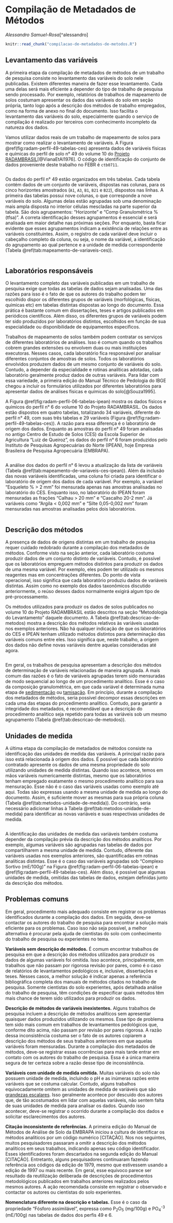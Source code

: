 # Compilação de Metadados de Métodos

_Alessandro Samuel-Rosa_[^alessandro]

```r
knitr::read_chunk("compilacao-de-metadados-de-metodos.R")
```

## Levantamento das variáveis

A primeira etapa da compilação de metadados de métodos de um trabalho de pesquisa consiste no levantamento das variáveis do solo nele publicadas. Existem diferentes maneira de fazer esse levantamento. Cada uma delas será mais eficiente a depender do tipo de trabalho de pesquisa sendo processado. Por exemplo, relatórios de trabalhos de mapeamento de solos costumam apresentar os dados das variáveis do solo em seção própria, tanto logo após a descrição dos métodos de trabalho empregados, como na forma de anexo no final do documento. Isso facilita o levantamento das variáveis do solo, especialmente quando o serviço de compilação é realizado por terceiros com conhecimento incompleto da natureza dos dados.

Vamos utilizar dados reais de um trabalho de mapeamento de solos para mostrar como realizar o levantamento de variáveis. A Figura \@ref(fig:radam-perfil-49-tabelas-ces) apresenta dados de variáveis físicas e químicas do perfil de solo n° 49 do volume 10 do [Projeto RADAMBRASIL](https://www.ibge.gov.br/)[@VianaEtAl1976]. O código de identificação do conjunto de dados proveniente deste trabalho no FEBR é `ctb0711`.

```r
```

Os dados do perfil n° 49 estão organizados em três tabelas. Cada tabela contém dados de um conjunto de variáveis, dispostas nas colunas, para os cinco horizontes amostrados (`A1`, `A3`, `B1`, `B21` e `B22`), dispostos nas linhas. A primeira das tabelas possui nove colunas, o que corresponde a nove variáveis do solo. Algumas delas estão agrupadas sob uma denominação mais ampla disposta no interior células mescladas na parte superior da tabela. São dois agrupamentos: "Horizonte" e "Comp Granulométrica % (tfsa)". A correta identificação desses agrupamentos é essencial e será analisada em maior detalhe nas próximas seções. Por enquanto, basta ficar evidente que esses agrupamentos indicam a existência de relações entre as variáveis constituintes. Assim, o registro de cada variável deve incluir o cabeçalho completo da coluna, ou seja, o nome da variável, a identificação do agrupamento ao qual pertence e a unidade de medida correspondente (Tabela \@ref(tab:mapeamento-de-variaveis-ces)).

```r
```

## Laboratórios responsáveis

O levantamento completo das variáveis publicadas em um trabalho de pesquisa exige que todas as tabelas de dados sejam analisadas. Uma das razões para isso é o fato de que os autores do trabalho podem ter escolhido dispor os diferentes grupos de variáveis (morfológicas, físicas, químicas etc) em tabelas distintas dispostas ao longo do documento. Essa prática é bastante comum em dissertações, teses e artigos publicados em periódicos científicos. Além disso, os diferentes grupos de variáveis podem ter sido produzidos por laboratórios distintos, escolhidos em função de sua especialidade ou disponibilidade de equipamentos específicos.

Trabalhos de mapeamento de solos também podem contratar os serviços de diferentes laboratórios de análises. Isso é comum quando os trabalhos cobrem grandes extensões ou envolvem duas ou mais instituições executoras. Nesses casos, cada laboratório fica responsável por analisar diferentes conjuntos de amostras de solos. Todos os laboratórios envolvidos produzem dados de um mesmo conjunto de variáveis do solo. Contudo, a depender da especialidade e rotinas analíticas adotadas, cada laboratório geralmente produz dados de outras variáveis. Para lidar com essa variedade, a primeira edição do Manual Técnico de Pedologia do IBGE chegou a incluir os formulários utilizados por diferentes laboratórios para apresentar dados de análises físicas e químicas do solo[@Souza1995].

A Figura \@ref(fig:radam-perfil-06-tabelas-ipean) mostra os dados físicos e químicos do perfil n° 6 do volume 10 do Projeto RADAMBRASIL. Os dados estão dispostos em quatro tabelas, totalizando 34 variáveis, diferente do perfil n° 49, com suas três tabelas e 29 variáveis (Figura \@ref(fig:radam-perfil-49-tabelas-ces)). A razão para essa diferença é o laboratório de origem dos dados. Enquanto as amostras do perfil n° 49 foram analisadas no antigo Centro de Estudo de Solos (CES) da Escola Superior de Agricultura "Luiz de Queiroz", os dados do perfil n° 6 foram produzidos pelo Instituto de Pesquisas Agropecuárias do Norte (IPEAN), hoje Empresa Brasileira de Pesquisa Agropecuária (EMBRAPA).

```r
```

A análise dos dados do perfil n° 6 levou a atualização da lista de variáveis (Tabela \@ref(tab:mapeamento-de-variaveis-ces-ipean)). Além da inclusão das novas variáveis identificadas, uma coluna foi criada para identificar o laboratório de origem dos dados de cada variável. Por exemplo, a variável "Esqueleto % > 2 mm" foi mensurada apenas nas amostras analisadas no laboratório do CES. Enquanto isso, no laboratório do IPEAN foram mensuradas as frações "Calhau > 20 mm" e "Cascalho 20-2 mm". Já variáveis como "Argila < 0,002 mm" e "Silte 0,05-0,002 mm" foram mensuradas nas amostras analisadas pelos dois laboratórios.

```r
```

## Descrição dos métodos

A presença de dados de origens distintas em um trabalho de pesquisa requer cuidado redobrado durante a compilação dos metadados de métodos. Conforme visto na seção anterior, cada laboratório costuma produzir dados de um conjunto distinto de variáveis. Contudo, é possível que os laboratórios empreguem métodos distintos para produzir os dados de uma mesma variável. Por exemplo, eles podem ter utilizado os mesmos reagentes mas em concentrações diferentes. Do ponto de vista operacional, isso significa que cada laboratório produziu dados de variáveis distintas. Assim como no exemplo dos dados taxonômicos discutido anteriormente, o reúso desses dados normalmente exigirá algum tipo de pré-processamento.

Os métodos utilizados para produzir os dados de solos publicados no volume 10 do Projeto RADAMBRASIL estão descritos na seção "Metodologia do Levantamento" daquele documento. A Tabela \@ref(tab:descricao-de-metodos) mostra a descrição dos métodos relativos às variáveis usadas nos exemplos anteriores. Não há qualquer indicação de que os laboratórios do CES e IPEAN tenham utilizado métodos distintos para determinação das variáveis comuns entre eles. Isso significa que, neste trabalho, a origem dos dados não define novas variáveis dentre aquelas consideradas até agora.

```r
```

Em geral, os trabalhos de pesquisa apresentam a descrição dos métodos de determinação de variáveis relacionadas de maneira agrupada. A mais comum das razões é o fato de variáveis agrupadas terem sido mensuradas de modo sequencial ao longo de um procedimento analítico. Esse é o caso da composição granulométrica, em que cada variável é determinada numa etapa de [sedimentacão][sedimentacao] ou [tamisação][tamisacao]. Em princípio, durante a compilação dos metadados de métodos, seria possível decompor essas descrições em cada uma das etapas do procedimento analítico. Contudo, para garantir a integridade dos metadados, é recomendável que a descrição do procedimento analítico seja repetido para todas as variáveis sob um mesmo agrupamento (Tabela \@ref(tab:descricao-de-metodos)).

[sedimentacao]: https://pt.wikipedia.org/wiki/Sedimenta%C3%A7%C3%A3o
[tamisacao]: https://pt.wikipedia.org/wiki/Tamisa%C3%A7%C3%A3o

## Unidades de medida

A última etapa da compilação de metadados de métodos consiste na identificação das unidades de medida das variáveis. A principal razão para isso está relacionada à origem dos dados. É possível que cada laboratório contratado apresente os dados de uma mesma propriedade do solo utilizando unidades de medida distintas. Quando isso acontece, temos em mãos variáveis numericamente distintas, mesmo que os laboratórios tenham empregado exatamente o mesmo procedimento analítico para sua mensuração. Esse não é o caso das variáveis usadas como exemplo até aqui. Todas são expressas usando a mesma unidade de medida ao longo do documento. Assim, é suficiente mover as mesmas para sua própria coluna (Tabela \@ref(tab:metodos-unidade-de-medida)). Do contrário, seria necessário adicionar linhas à Tabela \@ref(tab:metodos-unidade-de-medida) para identificar as novas variáveis e suas respectivas unidades de medida.

```r
```

A identificação das unidades de medida das variáveis também costuma depender da compilação prévia da descrição dos métodos analíticos. Por exemplo, algumas variáveis são agrupadas nas tabelas de dados por compartilharem a mesma unidade de medida. Contudo, diferente das variáveis usadas nos exemplos anteriores, são quantificadas em rotinas analíticas distintas. Esse é o caso das variáveis agrupadas sob "Complexo Sortivo (mE/100g)" na Figura \@ref(fig:radam-perfil-06-tabelas-ipean) e \@ref(fig:radam-perfil-49-tabelas-ces). Além disso, é possível que algumas unidades de medida, omitidas das tabelas de dados, estejam definidas junto da descrição dos métodos.

## Problemas comuns

Em geral, procedimento mais adequado consiste em registrar os problemas identificados durante a compilação dos dados. Em seguida, deve-se contactar os autores do trabalho de pesquisa para encontrar a solução mais eficiente para os problemas. Caso isso não seja possível, a melhor alternativa é procurar pela ajuda de cientistas do solo com conhecimento do trabalho de pesquisa ou experientes no tema.

**Variáveis sem descrição de métodos.** É comum encontrar trabalhos de pesquisa em que a descrição dos métodos utilizados para produzir os dados de algumas variáveis foi omitida. Isso acontece, principalmente, em trabalhos que não passam por rigorosa revisão por pares, como é o caso de relatórios de levantamentos pedológicos e, inclusive, dissertações e teses. Nesses casos, a melhor solução é indicar apenas a referência bibliográfica completa dos manuais de métodos citados no trabalho de pesquisa. Somente cientistas do solo experientes, após detalhada análise do trabalho de pesquisa, têm condições de especificar quais métodos têm mais chance de terem sido utilizados para produzir os dados.

**Descrição de métodos de variáveis inexistentes.** Alguns trabalhos de pesquisa incluem a descrição de métodos analíticos sem apresentar quaisquer dados produzidos utilizando os mesmos. Esse tipo de problema tem sido mais comum em trabalhos de levantamentos pedológicos que, conforme dito acima, não passam por revisão por pares rigorosa. A razão dessa inconsistência costuma ser o fato de os autores copiarem a descrição dos métodos de seus trabalhos anteriores em que aquelas variáveis foram mensuradas. Durante a compilação dos metadados de métodos, deve-se registrar essas ocorrências para mais tarde entrar em contato com os autores do trabalho de pesquisa. Essa é a única maneira segura de ter certeza sobre a razão desse tipo de inconsistência.

**Variáveis com unidade de medida omitida.** Muitas variáveis do solo não possuem unidade de medida, incluindo o pH e as inúmeras razões entre variáveis que se costuma calcular. Contudo, alguns trabalhos equivocadamente omitem as unidades de medida de variáveis que são [grandezas escalares][escalar]. Isso geralmente acontece por descuido dos autores que, de tão acostumados em lidar com aquelas variáveis, não sentem falta de suas unidades de medida para analisar os dados. Quando isso acontecer, deve-se registrar o ocorrido durante a compilação dos dados e solicitar esclarecimentos dos autores.

[escalar]: https://pt.wikipedia.org/wiki/Grandeza_escalar

**Citação inconsistente de referências.** A primeira edição do Manual de Métodos de Análise de Solo da EMBRAPA iniciou a cultura de identificar os métodos analíticos por um código numérico [CITAÇÃO]. Nos nos seguintes, muitos pesquisadores passaram a omitir a descrição dos métodos analíticos em seus trabalhos, indicando apenas seu código identificador. Esses identificadores foram descartados na segunda edição do Manual [CITAÇÃO]. Entretanto, alguns pesquisadores continuaram fazendo referência aos códigos da edição de 1979, mesmo que estivessem usando a edição de 1997 ou mais recente. Em geral, esse equívoco parece ser resultado da reutilização deliberada de descrições de procedimentos metodológicos publicados em trabalhos anteriores realizados pelos mesmos autores. A ação recomendada consiste em registrar o observado e contactar os autores ou cientistas do solo experientes.

**Nomenclatura diferente na descrição e tabelas.** Esse é o caso da propriedade "Fósforo assimilável", expressa como P~2~O~5~ (mg/100g) e PO~4~^-3^ (mE/100g) nas tabelas de dados dos perfis 49 e 6.